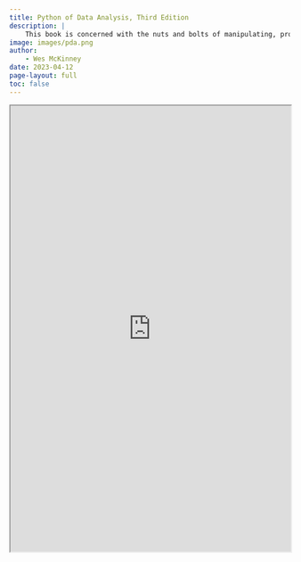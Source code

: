 ```yaml
---
title: Python of Data Analysis, Third Edition
description: |
    This book is concerned with the nuts and bolts of manipulating, processing, cleaning, and crunching data in Python.
image: images/pda.png
author:
    - Wes McKinney
date: 2023-04-12
page-layout: full
toc: false
---
```


```{=html}
<iframe width="100%" height="800" src="https://wesmckinney.com/book/" title="Python for Data Analysis. Third Edition"></iframe>
```
